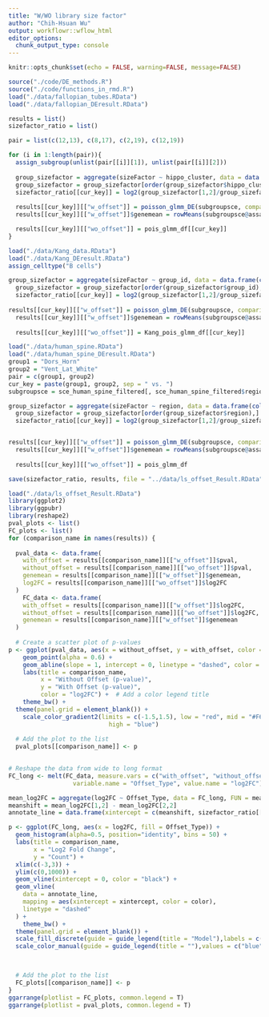 ```yaml
---
title: "W/WO library size factor"
author: "Chih-Hsuan Wu"
output: workflowr::wflow_html
editor_options:
  chunk_output_type: console
---
```

```r
knitr::opts_chunk$set(echo = FALSE, warning=FALSE, message=FALSE)
```

```r
source("./code/DE_methods.R")
source("./code/functions_in_rmd.R")
load("./data/fallopian_tubes.RData")
load("./data/fallopian_DEresult.RData")

```

```r
results = list()
sizefactor_ratio = list()
```

```r
pair = list(c(12,13), c(8,17), c(2,19), c(12,19))

for (i in 1:length(pair)){
  assign_subgroup(unlist(pair[[i]][1]), unlist(pair[[i]][2]))
  
  group_sizefactor = aggregate(sizeFactor ~ hippo_cluster, data = data.frame(colData(subgroupsce)[,c("sizeFactor", "hippo_cluster"), drop = T]), FUN = mean, na.rm = TRUE)
  group_sizefactor = group_sizefactor[order(group_sizefactor$hippo_cluster),]
  sizefactor_ratio[[cur_key]] = log2(group_sizefactor[1,2]/group_sizefactor[2,2])
  
  results[[cur_key]][["w_offset"]] = poisson_glmm_DE(subgroupsce, comparison = "hippo_cluster", replicates = "donor", ls_offset = T)
  results[[cur_key]][["w_offset"]]$genemean = rowMeans(subgroupsce@assays@data$counts)

  results[[cur_key]][["wo_offset"]] = pois_glmm_df[[cur_key]]
}
```

```r
load("./data/Kang_data.RData")
load("./data/Kang_DEresult.RData")
assign_celltype("B cells")

group_sizefactor = aggregate(sizeFactor ~ group_id, data = data.frame(colData(subgroupsce)[,c("sizeFactor", "group_id"), drop = T]), FUN = mean, na.rm = TRUE)
  group_sizefactor = group_sizefactor[order(group_sizefactor$group_id),]
  sizefactor_ratio[[cur_key]] = log2(group_sizefactor[1,2]/group_sizefactor[2,2])
  
results[[cur_key]][["w_offset"]] = poisson_glmm_DE(subgroupsce, comparison = "group_id", replicates = "ind", exp_batch = "sample_id", ls_offset = T)
  results[[cur_key]][["w_offset"]]$genemean = rowMeans(subgroupsce@assays@data$counts)
  
  results[[cur_key]][["wo_offset"]] = Kang_pois_glmm_df[[cur_key]]
```

```r
load("./data/human_spine.RData")
load("./data/human_spine_DEresult.RData")
group1 = "Dors_Horn"
group2 = "Vent_Lat_White"
pair = c(group1, group2)
cur_key = paste(group1, group2, sep = " vs. ")
subgroupsce = sce_human_spine_filtered[, sce_human_spine_filtered$region%in%pair]

group_sizefactor = aggregate(sizeFactor ~ region, data = data.frame(colData(subgroupsce)[,c("sizeFactor", "region"), drop = T]), FUN = mean, na.rm = TRUE)
  group_sizefactor = group_sizefactor[order(group_sizefactor$region),]
  sizefactor_ratio[[cur_key]] = log2(group_sizefactor[1,2]/group_sizefactor[2,2])


results[[cur_key]][["w_offset"]] = poisson_glmm_DE(subgroupsce, comparison = "region", replicates = "patient_ID", exp_batch = "Slide", ls_offset = T)
  results[[cur_key]][["w_offset"]]$genemean = rowMeans(subgroupsce@assays@data$counts)
  
  results[[cur_key]][["wo_offset"]] = pois_glmm_df
```
```r
save(sizefactor_ratio, results, file = "../data/ls_offset_Result.RData")
```

```r
load("./data/ls_offset_Result.RData")
library(ggplot2)
library(ggpubr)
library(reshape2)
pval_plots <- list()
FC_plots <- list()
for (comparison_name in names(results)) {
  
  pval_data <- data.frame(
    with_offset = results[[comparison_name]][["w_offset"]]$pval, 
    without_offset = results[[comparison_name]][["wo_offset"]]$pval,
    genemean = results[[comparison_name]][["w_offset"]]$genemean,
    log2FC = results[[comparison_name]][["wo_offset"]]$log2FC
  )
    FC_data <- data.frame(
    with_offset = results[[comparison_name]][["w_offset"]]$log2FC, 
    without_offset = results[[comparison_name]][["wo_offset"]]$log2FC,
    genemean = results[[comparison_name]][["w_offset"]]$genemean
  )
  
  # Create a scatter plot of p-values
p <- ggplot(pval_data, aes(x = without_offset, y = with_offset, color = log2FC)) +
    geom_point(alpha = 0.6) +
    geom_abline(slope = 1, intercept = 0, linetype = "dashed", color = "red") +  # Identity line for comparison
    labs(title = comparison_name,
         x = "Without Offset (p-value)",
         y = "With Offset (p-value)",
         color = "log2FC") +  # Add a color legend title
    theme_bw() + 
  theme(panel.grid = element_blank()) + 
    scale_color_gradient2(limits = c(-1.5,1.5), low = "red", mid = "#F6EFBD",
                            high = "blue")
  
  # Add the plot to the list
  pval_plots[[comparison_name]] <- p
  

# Reshape the data from wide to long format
FC_long <- melt(FC_data, measure.vars = c("with_offset", "without_offset"),
                  variable.name = "Offset_Type", value.name = "log2FC")

mean_log2FC = aggregate(log2FC ~ Offset_Type, data = FC_long, FUN = mean, na.rm = TRUE)
meanshift = mean_log2FC[1,2] - mean_log2FC[2,2]
annotate_line = data.frame(xintercept = c(meanshift, sizefactor_ratio[[comparison_name]]), color = c("Distribution Shift", "SizeFactor Ratio"))

p <- ggplot(FC_long, aes(x = log2FC, fill = Offset_Type)) +
  geom_histogram(alpha=0.5, position="identity", bins = 50) + 
  labs(title = comparison_name,
       x = "Log2 Fold Change",
       y = "Count") +
  xlim(c(-3,3)) + 
  ylim(c(0,1000)) +
  geom_vline(xintercept = 0, color = "black") +
  geom_vline(
    data = annotate_line,
    mapping = aes(xintercept = xintercept, color = color),
    linetype = "dashed"
  ) +
    theme_bw() + 
  theme(panel.grid = element_blank()) +
  scale_fill_discrete(guide = guide_legend(title = "Model"),labels = c("With offset", "Without offset")) +
  scale_color_manual(guide = guide_legend(title = ""),values = c("blue", "purple"))


  
  # Add the plot to the list
  FC_plots[[comparison_name]] <- p
}
ggarrange(plotlist = FC_plots, common.legend = T)
ggarrange(plotlist = pval_plots, common.legend = T)

```

